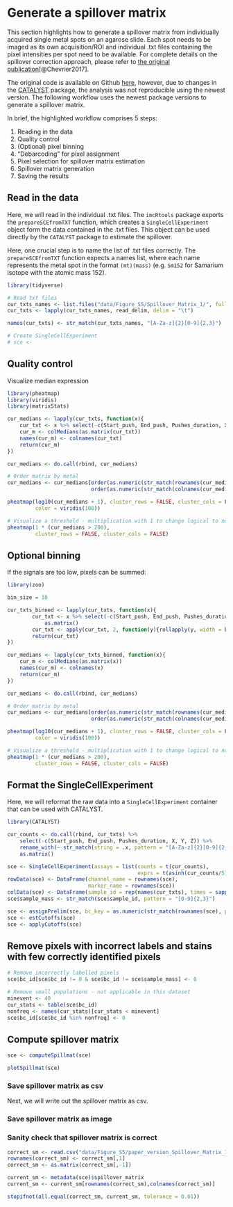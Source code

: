 # Generate a spillover matrix

This section highlights how to generate a spillover matrix from individually
acquired single metal spots on an agarose slide. Each spot needs to be imaged as
its own acquisition/ROI and individual .txt files containing the pixel
intensities per spot need to be available. For complete details on the spillover
correction approach, please refer to [the original
publication](https://www.cell.com/cell-systems/fulltext/S2405-4712(18)30063-2)[@Chevrier2017].

The original code is available on Github
[here](https://github.com/BodenmillerGroup/cyTOFcompensation), however, due to
changes in the
[CATALYST](https://bioconductor.org/packages/release/bioc/html/CATALYST.html)
package, the analysis was not reproducible using the newest version. The
following workflow uses the newest package versions to generate a spillover
matrix.

In brief, the highlighted workflow comprises 5 steps:

1. Reading in the data
2. Quality control 
3. (Optional) pixel binning
4. "Debarcoding" for pixel assignment
5. Pixel selection for spillover matrix estimation
6. Spillover matrix generation
7. Saving the results

## Read in the data

Here, we will read in the individual .txt files. The `imcRtools` package exports
the `prepareSCEfromTXT` function, which creates a `SingleCellExperiment` object
form the data contained in the .txt files. This object can be used directly by
the `CATALYST` package to estimate the spillover.

Here, one crucial step is to name the list of .txt files correctly. The `prepareSCEfromTXT` function
expects a names list, where each name represents the metal spot in the format `(mt)(mass)` (e.g. `Sm152` for Samarium isotope with the atomic mass 152).

```r
library(tidyverse)

# Read txt files
cur_txts_names <- list.files("data/Figure_S5/Spillover_Matrix_1/", full.names = TRUE)
cur_txts <- lapply(cur_txts_names, read_delim, delim = "\t")

names(cur_txts) <- str_match(cur_txts_names, "[A-Za-z]{2}[0-9]{2,3}")

# Create SingleCellExperiment
# sce <- 
```

## Quality control

Visualize median expression

```r
library(pheatmap)
library(viridis)
library(matrixStats)

cur_medians <- lapply(cur_txts, function(x){
    cur_txt <- x %>% select(-c(Start_push, End_push, Pushes_duration, X, Y, Z)) 
    cur_m <- colMedians(as.matrix(cur_txt))
    names(cur_m) <- colnames(cur_txt)
    return(cur_m)
})

cur_medians <- do.call(rbind, cur_medians)

# Order matrix by metal
cur_medians <- cur_medians[order(as.numeric(str_match(rownames(cur_medians), "[0-9]{2,3}"))),
                           order(as.numeric(str_match(colnames(cur_medians), "[0-9]{2,3}")))]

pheatmap(log10(cur_medians + 1), cluster_rows = FALSE, cluster_cols = FALSE,
         color = viridis(100))

# Visualize a threshold - multiplication with 1 to change logical to numeric
pheatmap(1 * (cur_medians > 200), 
         cluster_rows = FALSE, cluster_cols = FALSE)
```

## Optional binning

If the signals are too low, pixels can be summed:

```r
library(zoo)

bin_size = 10

cur_txts_binned <- lapply(cur_txts, function(x){
        cur_txt <- x %>% select(-c(Start_push, End_push, Pushes_duration, X, Y, Z)) %>%
            as.matrix()
        cur_txt <- apply(cur_txt, 2, function(y){rollapply(y, width = bin_size, FUN = sum, by = bin_size)})
        return(cur_txt)
})

cur_medians <- lapply(cur_txts_binned, function(x){
    cur_m <- colMedians(as.matrix(x))
    names(cur_m) <- colnames(x)
    return(cur_m)
})

cur_medians <- do.call(rbind, cur_medians)

# Order matrix by metal
cur_medians <- cur_medians[order(as.numeric(str_match(rownames(cur_medians), "[0-9]{2,3}"))),
                           order(as.numeric(str_match(colnames(cur_medians), "[0-9]{2,3}")))]

pheatmap(log10(cur_medians + 1), cluster_rows = FALSE, cluster_cols = FALSE,
         color = viridis(100))

# Visualize a threshold - multiplication with 1 to change logical to numeric
pheatmap(1 * (cur_medians > 200), 
         cluster_rows = FALSE, cluster_cols = FALSE)
```

## Format the SingleCellExperiment

Here, we will reformat the raw data into a `SingleCellExperiment` container that can be used with CATALYST.

```r
library(CATALYST)

cur_counts <- do.call(rbind, cur_txts) %>%
    select(-c(Start_push, End_push, Pushes_duration, X, Y, Z)) %>%
    rename_with(~ str_match(string = .x, pattern = "[A-Za-z]{2}[0-9]{2,3}Di")) %>%
    as.matrix()

sce <- SingleCellExperiment(assays = list(counts = t(cur_counts),
                                          exprs = t(asinh(cur_counts/5))))
rowData(sce) <- DataFrame(channel_name = rownames(sce),
                          marker_name = rownames(sce))
colData(sce) <- DataFrame(sample_id = rep(names(cur_txts), times = sapply(cur_txts, nrow)))
sce$sample_mass <- str_match(sce$sample_id, pattern = "[0-9]{2,3}")

sce <- assignPrelim(sce, bc_key = as.numeric(str_match(rownames(sce), pattern = "[0-9]{2,3}")))
sce <- estCutoffs(sce)
sce <- applyCutoffs(sce)
```

## Remove pixels with incorrect labels and stains with few correctly identified pixels

```r
# Remove incorrectly labelled pixels
sce$bc_id[sce$bc_id != 0 & sce$bc_id != sce$sample_mass] <- 0

# Remove small populations - not applicable in this dataset
minevent <- 40
cur_stats <- table(sce$bc_id)
nonfreq <- names(cur_stats)[cur_stats < minevent]
sce$bc_id[sce$bc_id %in% nonfreq] <- 0
```

## Compute spillover matrix

```r
sce <- computeSpillmat(sce)

plotSpillmat(sce)
```

### Save spillover matrix as csv

Next, we will write out the spillover matrix as csv.

### Save spillover matrix as image


### Sanity check that spillover matrix is correct

```r
correct_sm <- read.csv("data/Figure_S5/paper_version_Spillover_Matrix_1_sm.csv")
rownames(correct_sm) <- correct_sm[,1]
correct_sm <- as.matrix(correct_sm[,-1])

current_sm <- metadata(sce)$spillover_matrix
current_sm <- current_sm[rownames(correct_sm),colnames(correct_sm)]

stopifnot(all.equal(correct_sm, current_sm, tolerance = 0.01))
```